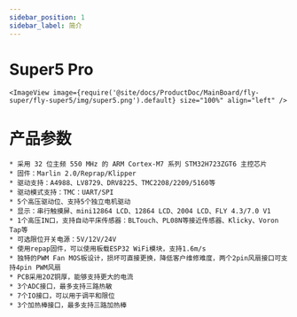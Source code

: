 ```yaml
---
sidebar_position: 1
sidebar_label: 简介
---
```




# Super5 Pro

    
    <ImageView image={require('@site/docs/ProductDoc/MainBoard/fly-super/fly-super5/img/super5.png').default} size="100%" align="left" />


# 产品参数

    * 采用 32 位主频 550 MHz 的 ARM Cortex-M7 系列 STM32H723ZGT6 主控芯片
    * 固件：Marlin 2.0/Reprap/Klipper
    * 驱动支持：A4988、LV8729、DRV8225、TMC2208/2209/5160等
    * 驱动模式支持：TMC：UART/SPI
    * 5个高压驱动位、支持5个独立电机驱动
    * 显示：串行触摸屏、mini12864 LCD、12864 LCD、2004 LCD、FLY 4.3/7.0 V1
    * 1个高压IN口，支持自动平床传感器：BLTouch、PL08N等接近传感器、Klicky、Voron Tap等
    * 可选限位开关电源：5V/12V/24V
    * 使用repap固件，可以使用板载ESP32 WiFi模块，支持1.6m/s
    * 独特的PWM Fan MOS板设计，损坏可直接更换，降低客户维修难度，两个2pin风扇接口可支持4pin PWM风扇
    * PCB采用2OZ铜厚，能够支持更大的电流
    * 3个ADC接口，最多支持三路热敏
    * 7个IO接口，可以用于调平和限位
    * 3个加热棒接口，最多支持三路加热棒
